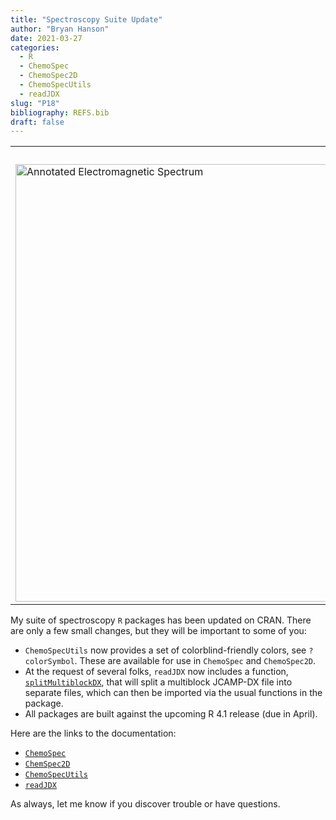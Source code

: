 ```yaml
---
title: "Spectroscopy Suite Update"
author: "Bryan Hanson"
date: 2021-03-27
categories:
  - R
  - ChemoSpec
  - ChemoSpec2D
  - ChemoSpecUtils
  - readJDX
slug: "P18"
bibliography: REFS.bib
draft: false
---
```


<table style="margin-left:auto;margin-right:auto;">
<tr>
<td>
</br>
</td>
</tr>

<tr>
<td>
<img src= "/images/emAnnotated.png" alt = "Annotated Electromagnetic Spectrum" style = "width:700px;"/>
</td>
</tr>
</table>

My suite of spectroscopy `R` packages has been updated on CRAN.  There are only a few small changes, but they will be important to some of you:

* `ChemoSpecUtils` now provides a set of colorblind-friendly colors, see `?colorSymbol`.  These are available for use in `ChemoSpec` and `ChemoSpec2D`.
* At the request of several folks, `readJDX` now includes a function, [`splitMultiblockDX`](https://rdrr.io/cran/readJDX/man/splitMultiblockDX.html), that will split a multiblock JCAMP-DX file into separate files, which can then be imported via the usual functions in the package.
* All packages are built against the upcoming R 4.1 release (due in April).

Here are the links to the documentation:

* [`ChemoSpec`](https://bryanhanson.github.io/ChemoSpec/)
* [`ChemSpec2D`](https://bryanhanson.github.io/ChemoSpec2D/)
* [`ChemoSpecUtils`](https://rdrr.io/cran/ChemoSpecUtils/)
* [`readJDX`](https://rdrr.io/cran/readJDX/)

As always, let me know if you discover trouble or have questions.
